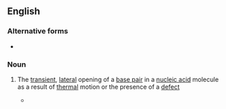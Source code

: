 ==English==

===Alternative forms===
* {{l|en|base pair breathing}}

===Noun===
{{en-noun|head=[[base]]-[[pair]] [[breathing]]|-}}

# {{lb|en|genetics}} The [[transient]], [[lateral]] opening of a [[base pair]] in a [[nucleic acid]] molecule as a result of [[thermal]] motion or the presence of a [[defect]]
#* {{quote-book|title=Mechanisms of DNA Damage and Repair: Implications for Carcinogenesis and Risk Assessment|year=2013|author=Michael G. Simic|passage=Intercalation is an energetically favourable process, and thus relates to the dynamic '''base-pair breathing''' properties of DNA itself.|url=https://books.google.com/books?id=d6bwBwAAQBAJ&lpg=PA258&dq=%22base-pair%20breathing%22&pg=PA258#v=onepage&q=%22base-pair%20breathing%22&f=false}}
